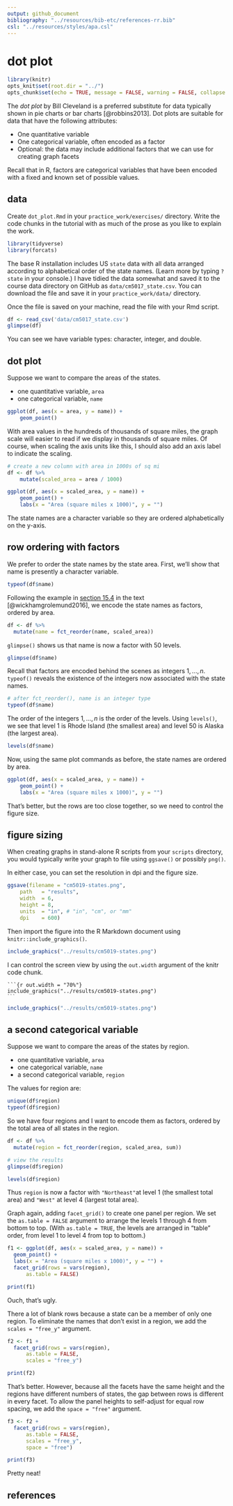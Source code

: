 ```yaml
---
output: github_document
bibliography: "../resources/bib-etc/references-rr.bib"
csl: "../resources/styles/apa.csl"
--- 
```






# dot plot  

```r
library(knitr)
opts_knit$set(root.dir = "../")
opts_chunk$set(echo = TRUE, message = FALSE, warning = FALSE, collapse = TRUE)
```


The *dot plot* by Bill Cleveland is a preferred substitute for data typically shown in pie charts or bar charts [@robbins2013]. Dot plots are suitable for data that have the following attributes:  

- One quantitative variable  
- One categorical variable, often encoded as a factor 
- Optional: the data may include additional factors that we can use for creating graph facets  

Recall that in R, factors are categorical variables that have been encoded with a fixed and known set of possible values. 




## data 

Create `dot_plot.Rmd` in your `practice_work/exercises/` directory. Write the code chunks in the tutorial with as much of the prose as you like  to explain the work. 

```r
library(tidyverse)
library(forcats)
```

The base R installation includes US `state` data with all data arranged according to alphabetical order of the state names. (Learn more by typing `?state`  in your console.) I have tidied the data somewhat and saved it to the course data directory on GitHub as `data/cm5017_state.csv`. You can download the file and save it in your `practice_work/data/` directory. 


Once the file is saved on your machine, read the file with your Rmd script. 

```r
df <- read_csv('data/cm5017_state.csv')
glimpse(df)
```

You can see we have variable types: character, integer, and double. 




## dot plot

Suppose we want to compare the areas of the states.  

- one quantitative variable, `area` 
- one categorical variable, `name` 

```r
ggplot(df, aes(x = area, y = name)) +
	geom_point()
```


With area values in the hundreds of thousands of square miles, the graph scale will easier to read if we display in thousands of square miles. Of course, when scaling the axis units like this, I should also add an axis label to indicate the scaling. 

```r
# create a new column with area in 1000s of sq mi
df <- df %>%
	mutate(scaled_area = area / 1000)

ggplot(df, aes(x = scaled_area, y = name)) +
	geom_point() +
	labs(x = "Area (square miles x 1000)", y = "")
```

The state names are a character variable so they are ordered alphabetically on the y-axis. 





## row ordering with factors

We prefer to order the state names by the state area. First, we'll show that name is presently a character variable. 

```r
typeof(df$name)
```

Following the example in [section 15.4](http://r4ds.had.co.nz/factors.html#modifying-factor-order) in the text  [@wickhamgrolemund2016], we encode the state names as factors, ordered by area. 

```r
df <- df %>% 
  mutate(name = fct_reorder(name, scaled_area))	
```

`glimpse()` shows us that name is now a factor with 50 levels. 

```r
glimpse(df$name)
```

Recall that factors are encoded behind the scenes as integers $1, ..., n$. `typeof()` reveals the existence of the integers now associated with the state names.    

```r
# after fct_reorder(), name is an integer type
typeof(df$name)
```

The order of the integers $1, ..., n$ is the order of the levels. Using `levels()`, we see that  level 1 is Rhode Island (the smallest area) and level 50 is Alaska (the largest area). 

```r
levels(df$name)
```

Now, using the same plot commands as before, the state names are ordered by area. 

```r
ggplot(df, aes(x = scaled_area, y = name)) +
	geom_point() +
	labs(x = "Area (square miles x 1000)", y = "")
```

That's better, but the rows are too close together, so we need to control the figure size. 






## figure sizing

When creating graphs in stand-alone R scripts from your `scripts` directory, you would typically write your graph to file using `ggsave()` or possibly `png()`. 

In either case, you can set the resolution in dpi and the figure size. 

```r
ggsave(filename = "cm5019-states.png", 
    path   = "results",
    width  = 6, 
    height = 8, 
    units  = "in", # "in", "cm", or "mm"
    dpi    = 600)
```


Then import the figure into the R Markdown document using `knitr::include_graphics()`. 

```r
include_graphics("../results/cm5019-states.png")
```

I can control the screen view by using the `out.width` argument of the knitr code chunk.  

<pre class="r"><code>```{r out.width = "70%"}
include_graphics("../results/cm5019-states.png")
<code>```</code>
</code></pre>


```r
include_graphics("../results/cm5019-states.png")
```






## a second categorical variable

Suppose we want to compare the areas of the states by region.  

- one quantitative variable, `area` 
- one categorical variable, `name` 
- a second categorical variable, `region` 

The values for region are:

```r
unique(df$region)
typeof(df$region)
```

So we have four regions and I want to encode them as factors, ordered by the total area of all states in the region. 


```r
df <- df %>% 
  mutate(region = fct_reorder(region, scaled_area, sum))

# view the results 
glimpse(df$region)

levels(df$region)
```

Thus `region` is now a factor with `"Northeast"`at level 1 (the smallest total area) and `"West"` at level 4 (largest total area). 


Graph again, adding `facet_grid()` to create one panel per region. We set the `as.table = FALSE` argument to arrange the levels 1 through 4 from bottom to top. (With  `as.table = TRUE`, the levels are arranged in "table" order, from level 1 to level 4 from top to bottom.) 
 
```r
f1 <- ggplot(df, aes(x = scaled_area, y = name)) +
  geom_point() +
  labs(x = "Area (square miles x 1000)", y = "") + 
  facet_grid(rows = vars(region), 
      as.table = FALSE)

print(f1)
```

Ouch, that's ugly.

There a lot of blank rows because a state can be a member of only one region. To eliminate the names that don't exist in a region, we add the `scales = "free_y"` argument. 

```r
f2 <- f1 +
  facet_grid(rows = vars(region), 
      as.table = FALSE, 
      scales = "free_y")

print(f2)
```

That's better. However, because all the facets have the same height and the regions have different numbers of states, the gap between rows is different in every facet. To allow the panel heights to self-adjust for equal row spacing, we add the `space = "free"` argument.

```r
f3 <- f2 + 
  facet_grid(rows = vars(region), 
      as.table = FALSE, 
      scales = "free_y", 
      space = "free")

print(f3)
```

Pretty neat!













<!-- ## graphics for communication  -->

<!-- Before sharing the graph with an audience, we might make a few more aesthetic edits. Most of these changes are described in [Chapter 28](http://r4ds.had.co.nz/graphics-for-communication.html) of the text.  -->

<!-- First, to help the reader to read the facet headings, we can  -->

<!-- - `theme(strip.text = element_blank())` to delete the vertical panel titles  -->
<!-- - `geom_text()` to label the regions inside each facet  -->
<!-- - `labs(y = "")`  to delete the y-axis title  -->


<!-- ```{r fig.height=8} -->
<!-- f2 <- f1 +  -->
<!--   labs(x = "Area (square miles x 1000)", y = "") +  -->
<!-- 	theme(strip.text = element_blank()) + -->
<!--   geom_text(data = df, aes(x = 600, y = 2, label = region),  -->
<!--   					size = 6, hjust = "right", color = "gray55") -->

<!-- f2 -->
<!-- ``` -->

<!-- Use a theme to revise the overall look of the graph. -->

<!-- ```{r fig.height=8} -->
<!-- f3 <- f2 + -->
<!-- 	theme_light() +  -->
<!--   theme(strip.text = element_blank()) -->

<!-- f3 -->
<!-- ``` -->














## references

<!-- Figure 4.3 is from Robbins and the `ggplot2` code is adapted from Zhao & Bryan.   -->

<!-- 1. Naomi Robbins (2013) [*Creating More Effective Graphs*](http://www.nbr-graphs.com/resources/recommended-books/), Chart House.      -->
<!-- 2. Joanna Zhao and Jenny Bryan,  [r-graph-catalog](https://github.com/jennybc/r-graph-catalog), providing ggplot2 scripts for nearly all of the graphs in Robbins' book.     -->
<!-- 3. Winston Chang, [Facets (ggplot2)](http://www.cookbook-r.com/Graphs/Facets_(ggplot2)), [Cookbook for R](http://www.cookbook-r.com/).   -->


